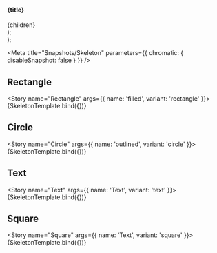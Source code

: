 
  <section>
    <h4>{title}</h4>
    <div style={{ display: 'flex', gap: '10px' }}>{children}</div>
  </section>
);

  <div>
    <Container title="Sizes">
      <Skeleton size="x-small" {...props} />
      <Skeleton size="small" {...props} />
      <Skeleton size="medium" {...props} />
      <Skeleton size="large" {...props} />
    </Container>
    <Container title="Icon">
      <Skeleton icon {...props} />
    </Container>
    <Container title="Icon">
      <Skeleton icon="image" {...props} />
    </Container>
    <Container title="Fluid">
      <Skeleton fluid {...props} />
    </Container>
    <Container title="Inactive">
      <Skeleton inactive {...props} />
    </Container>
  </div>
);

<Meta title="Snapshots/Skeleton" parameters={{ chromatic: { disableSnapshot: false } }} />

## Rectangle

<Story name="Rectangle" args={{ name: 'filled', variant: 'rectangle' }}>
  {SkeletonTemplate.bind({})}
</Story>

## Circle

<Story name="Circle" args={{ name: 'outlined', variant: 'circle' }}>
  {SkeletonTemplate.bind({})}
</Story>

## Text

<Story name="Text" args={{ name: 'Text', variant: 'text' }}>
  {SkeletonTemplate.bind({})}
</Story>

## Square

<Story name="Square" args={{ name: 'Text', variant: 'square' }}>
  {SkeletonTemplate.bind({})}
</Story>
